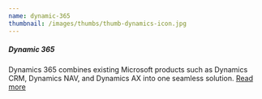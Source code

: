 ```yaml
---
name: dynamic-365
thumbnail: /images/thumbs/thumb-dynamics-icon.jpg
---
```


##### **Dynamic 365**

Dynamics 365 combines existing Microsoft products such as Dynamics CRM, Dynamics NAV, and Dynamics AX into one seamless solution. [Read more](https://www.ssw.com.au/ssw/Consulting/Microsoft-Dynamics-365.aspx)
